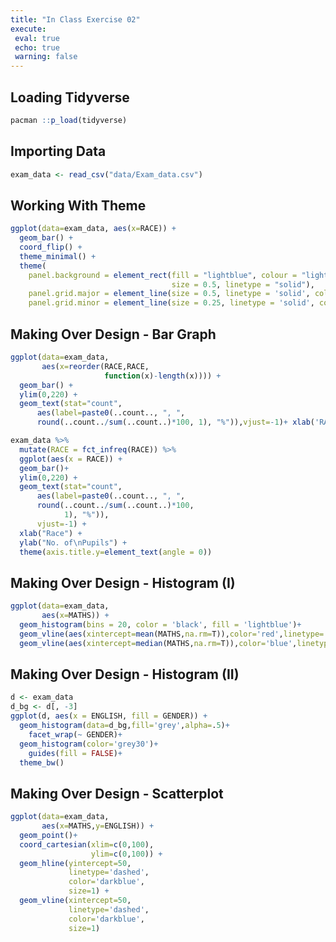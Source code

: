 ```yaml
---
title: "In Class Exercise 02"
execute: 
 eval: true
 echo: true
 warning: false
---
```


## Loading Tidyverse

```r
pacman ::p_load(tidyverse)
```

## Importing Data

```r
exam_data <- read_csv("data/Exam_data.csv")
```

## Working With Theme

```r
ggplot(data=exam_data, aes(x=RACE)) +
  geom_bar() +
  coord_flip() +
  theme_minimal() +
  theme(
    panel.background = element_rect(fill = "lightblue", colour = "lightblue", 
                                    size = 0.5, linetype = "solid"),
    panel.grid.major = element_line(size = 0.5, linetype = 'solid', colour = "white"), 
    panel.grid.minor = element_line(size = 0.25, linetype = 'solid', colour = "white"))
```

## Making Over Design - Bar Graph

```r
ggplot(data=exam_data, 
       aes(x=reorder(RACE,RACE,
                     function(x)-length(x)))) +
  geom_bar() +
  ylim(0,220) +
  geom_text(stat="count", 
      aes(label=paste0(..count.., ", ", 
      round(..count../sum(..count..)*100, 1), "%")),vjust=-1)+ xlab('RACE')+ylab('No of Pupils')+theme(axis.title.y=element_text(angle = 0))
```

```r
exam_data %>%
  mutate(RACE = fct_infreq(RACE)) %>%
  ggplot(aes(x = RACE)) + 
  geom_bar()+
  ylim(0,220) +
  geom_text(stat="count", 
      aes(label=paste0(..count.., ", ", 
      round(..count../sum(..count..)*100,
            1), "%")),
      vjust=-1) +
  xlab("Race") +
  ylab("No. of\nPupils") +
  theme(axis.title.y=element_text(angle = 0))
```

## Making Over Design - Histogram (I)

```r
ggplot(data=exam_data,
       aes(x=MATHS)) +
  geom_histogram(bins = 20, color = 'black', fill = 'lightblue')+
  geom_vline(aes(xintercept=mean(MATHS,na.rm=T)),color='red',linetype='dashed',size=1) +
  geom_vline(aes(xintercept=median(MATHS,na.rm=T)),color='blue',linetype='dashed',size=1)

```

## Making Over Design - Histogram (II)

```r
d <- exam_data   
d_bg <- d[, -3] 
ggplot(d, aes(x = ENGLISH, fill = GENDER)) +
  geom_histogram(data=d_bg,fill='grey',alpha=.5)+
    facet_wrap(~ GENDER)+
  geom_histogram(color='grey30')+
    guides(fill = FALSE)+
  theme_bw()
```

## Making Over Design - Scatterplot

```r
ggplot(data=exam_data,
       aes(x=MATHS,y=ENGLISH)) +
  geom_point()+
  coord_cartesian(xlim=c(0,100),
                  ylim=c(0,100)) +
  geom_hline(yintercept=50,
             linetype='dashed',
             color='darkblue',
             size=1) +
  geom_vline(xintercept=50,
             linetype='dashed',
             color='darkblue',
             size=1)
```
